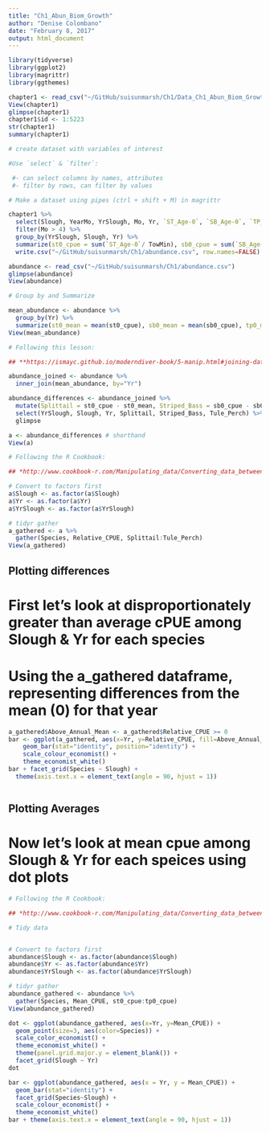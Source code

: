 ```yaml
---
title: "Ch1_Abun_Biom_Growth"
author: "Denise Colombano"
date: "February 8, 2017"
output: html_document
---
```


```r
library(tidyverse)
library(ggplot2)
library(magrittr)
library(ggthemes)

chapter1 <- read_csv("~/GitHub/suisunmarsh/Ch1/Data_Ch1_Abun_Biom_Growth.txt")
View(chapter1)
glimpse(chapter1)
chapter1$id <- 1:5223
str(chapter1)
summary(chapter1)

```

```r
# create dataset with variables of interest

#Use `select` & `filter`:

 #- can select columns by names, attributes
 #- filter by rows, can filter by values

# Make a dataset using pipes (ctrl + shift + M) in magrittr

chapter1 %>% 
  select(Slough, YearMo, YrSlough, Mo, Yr, `ST_Age-0`, `SB_Age-0`, `TP_Age-0`, TowMin) %>% 
  filter(Mo > 4) %>% 
  group_by(YrSlough, Slough, Yr) %>% 
  summarize(st0_cpue = sum(`ST_Age-0`/ TowMin), sb0_cpue = sum(`SB_Age-0`/ TowMin), tp0_cpue = sum(`TP_Age-0`/ TowMin)) %>% 
  write.csv("~/GitHub/suisunmarsh/Ch1/abundance.csv", row.names=FALSE)

abundance <- read_csv("~/GitHub/suisunmarsh/Ch1/abundance.csv")
glimpse(abundance)
View(abundance)
```

```r
# Group by and Summarize

mean_abundance <- abundance %>%
  group_by(Yr) %>% 
  summarize(st0_mean = mean(st0_cpue), sb0_mean = mean(sb0_cpue), tp0_mean = mean(tp0_cpue))
View(mean_abundance)
```

```r

# Following this lesson:

## **https://ismayc.github.io/moderndiver-book/5-manip.html#joining-data-frames**

abundance_joined <- abundance %>%
  inner_join(mean_abundance, by="Yr")
```

```r
abundance_differences <- abundance_joined %>% 
  mutate(Splittail = st0_cpue - st0_mean, Striped_Bass = sb0_cpue - sb0_mean, Tule_Perch = tp0_cpue - tp0_mean) %>% #calculate differences
  select(YrSlough, Slough, Yr, Splittail, Striped_Bass, Tule_Perch) %>% 
  glimpse

a <- abundance_differences # shorthand
View(a)
```

```r

# Following the R Cookbook:

## *http://www.cookbook-r.com/Manipulating_data/Converting_data_between_wide_and_long_format/**

# Convert to factors first
a$Slough <- as.factor(a$Slough)
a$Yr <- as.factor(a$Yr)
a$YrSlough <- as.factor(a$YrSlough)

# tidyr gather
a_gathered <- a %>% 
  gather(Species, Relative_CPUE, Splittail:Tule_Perch)
View(a_gathered)
```

## Plotting differences
# First let's look at disproportionately greater than average cPUE among Slough & Yr for each species
# Using the a_gathered dataframe, representing differences from the mean (0) for that year

```r
a_gathered$Above_Annual_Mean <- a_gathered$Relative_CPUE >= 0
bar <- ggplot(a_gathered, aes(x=Yr, y=Relative_CPUE, fill=Above_Annual_Mean, guide=FALSE)) +
    geom_bar(stat="identity", position="identity") +
    scale_colour_economist() +
    theme_economist_white()
bar + facet_grid(Species ~ Slough) +
  theme(axis.text.x = element_text(angle = 90, hjust = 1))
```

```r

```



## Plotting Averages
# Now let's look at mean cpue among Slough & Yr  for each speices using dot plots
```r

# Following the R Cookbook:

## *http://www.cookbook-r.com/Manipulating_data/Converting_data_between_wide_and_long_format/**

# Tidy data


# Convert to factors first
abundance$Slough <- as.factor(abundance$Slough)
abundance$Yr <- as.factor(abundance$Yr)
abundance$YrSlough <- as.factor(abundance$YrSlough)

# tidyr gather
abundance_gathered <- abundance %>% 
  gather(Species, Mean_CPUE, st0_cpue:tp0_cpue) 
View(abundance_gathered)
```


```r
dot <- ggplot(abundance_gathered, aes(x=Yr, y=Mean_CPUE)) +
  geom_point(size=3, aes(color=Species)) +
  scale_color_economist() +
  theme_economist_white() +
  theme(panel.grid.major.y = element_blank()) +
  facet_grid(Slough ~ Yr)
dot
```

```r
bar <- ggplot(abundance_gathered, aes(x = Yr, y = Mean_CPUE)) +
  geom_bar(stat="identity") +
  facet_grid(Species~Slough) +
  scale_colour_economist() +
  theme_economist_white()
bar + theme(axis.text.x = element_text(angle = 90, hjust = 1))
```


